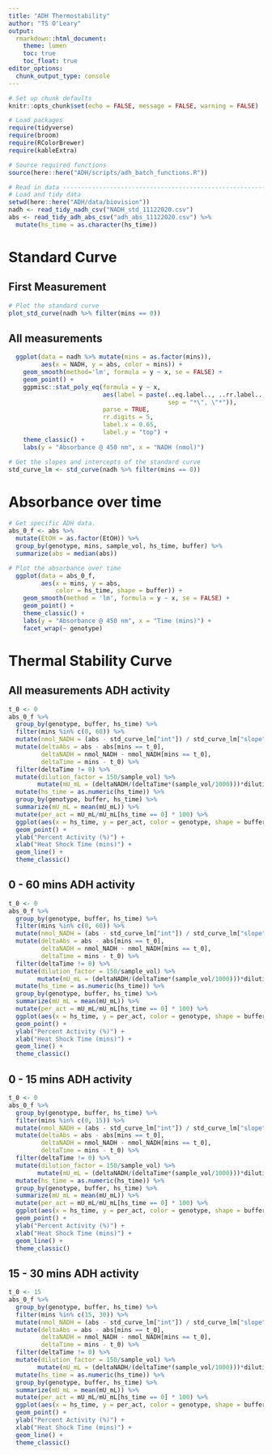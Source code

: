 ```yaml
---
title: "ADH Thermostability"
author: "TS O'Leary"
output:
  rmarkdown::html_document:
    theme: lumen
    toc: true
    toc_float: true
editor_options: 
  chunk_output_type: console
---
```


```r
# Set up chunk defaults
knitr::opts_chunk$set(echo = FALSE, message = FALSE, warning = FALSE)

# Load packages
require(tidyverse)
require(broom)
require(RColorBrewer)
require(kableExtra)

# Source required functions
source(here::here("ADH/scripts/adh_batch_functions.R"))
```

```r
# Read in data -----------------------------------------------------------------
# Load and tidy data
setwd(here::here("ADH/data/biovision"))
nadh <- read_tidy_nadh_csv("NADH_std_11122020.csv")
abs <- read_tidy_adh_abs_csv("adh_abs_11122020.csv") %>%
  mutate(hs_time = as.character(hs_time))
```

# Standard Curve

## First Measurement

```r
# Plot the standard curve 
plot_std_curve(nadh %>% filter(mins == 0))
```

## All measurements
```r
  ggplot(data = nadh %>% mutate(mins = as.factor(mins)), 
         aes(x = NADH, y = abs, color = mins)) +
    geom_smooth(method='lm', formula = y ~ x, se = FALSE) +
    geom_point() +
    ggpmisc::stat_poly_eq(formula = y ~ x, 
                          aes(label = paste(..eq.label.., ..rr.label.., 
                                            sep = "*\", \"*")),
                          parse = TRUE, 
                          rr.digits = 5,
                          label.x = 0.65, 
                          label.y = "top") +
    theme_classic() +
    labs(y = "Absorbance @ 450 nm", x = "NADH (nmol)")
```



```r
# Get the slopes and intercepts of the standard curve
std_curve_lm <- std_curve(nadh %>% filter(mins == 0))
```

# Absorbance over time

```r
# Get specific ADH data.
abs_0_f <- abs %>%
  mutate(EtOH = as.factor(EtOH)) %>%
  group_by(genotype, mins, sample_vol, hs_time, buffer) %>%
  summarize(abs = median(abs))

# Plot the absorbance over time
  ggplot(data = abs_0_f, 
         aes(x = mins, y = abs, 
             color = hs_time, shape = buffer)) +
    geom_smooth(method = 'lm', formula = y ~ x, se = FALSE) +
    geom_point() +
    theme_classic() +
    labs(y = "Absorbance @ 450 nm", x = "Time (mins)") + 
    facet_wrap(~ genotype)
```

# Thermal Stability Curve

## All measurements ADH activity

```r
t_0 <- 0
abs_0_f %>%
  group_by(genotype, buffer, hs_time) %>%
  filter(mins %in% c(0, 60)) %>%
  mutate(nmol_NADH = (abs - std_curve_lm["int"]) / std_curve_lm["slope"]) %>%
  mutate(deltaAbs = abs - abs[mins == t_0],
         deltaNADH = nmol_NADH - nmol_NADH[mins == t_0],
         deltaTime = mins - t_0) %>%
  filter(deltaTime != 0) %>%
  mutate(dilution_factor = 150/sample_vol) %>%
        mutate(mU_mL = (deltaNADH/(deltaTime*(sample_vol/1000)))*dilution_factor) %>%
  mutate(hs_time = as.numeric(hs_time)) %>%
  group_by(genotype, buffer, hs_time) %>%
  summarize(mU_mL = mean(mU_mL)) %>%
  mutate(per_act = mU_mL/mU_mL[hs_time == 0] * 100) %>%
  ggplot(aes(x = hs_time, y = per_act, color = genotype, shape = buffer)) +
  geom_point() +
  ylab("Percent Activity (%)") + 
  xlab("Heat Shock Time (mins)") +
  geom_line() + 
  theme_classic() 
```

## 0 - 60 mins ADH activity

```r
t_0 <- 0
abs_0_f %>%
  group_by(genotype, buffer, hs_time) %>%
  filter(mins %in% c(0, 60)) %>%
  mutate(nmol_NADH = (abs - std_curve_lm["int"]) / std_curve_lm["slope"]) %>%
  mutate(deltaAbs = abs - abs[mins == t_0],
         deltaNADH = nmol_NADH - nmol_NADH[mins == t_0],
         deltaTime = mins - t_0) %>%
  filter(deltaTime != 0) %>%
  mutate(dilution_factor = 150/sample_vol) %>%
        mutate(mU_mL = (deltaNADH/(deltaTime*(sample_vol/1000)))*dilution_factor) %>%
  mutate(hs_time = as.numeric(hs_time)) %>%
  group_by(genotype, buffer, hs_time) %>%
  summarize(mU_mL = mean(mU_mL)) %>%
  mutate(per_act = mU_mL/mU_mL[hs_time == 0] * 100) %>%
  ggplot(aes(x = hs_time, y = per_act, color = genotype, shape = buffer)) +
  geom_point() +
  ylab("Percent Activity (%)") + 
  xlab("Heat Shock Time (mins)") +
  geom_line() + 
  theme_classic() 
```


## 0 - 15 mins ADH activity

```r
t_0 <- 0
abs_0_f %>%
  group_by(genotype, buffer, hs_time) %>%
  filter(mins %in% c(0, 15)) %>%
  mutate(nmol_NADH = (abs - std_curve_lm["int"]) / std_curve_lm["slope"]) %>%
  mutate(deltaAbs = abs - abs[mins == t_0],
         deltaNADH = nmol_NADH - nmol_NADH[mins == t_0],
         deltaTime = mins - t_0) %>%
  filter(deltaTime != 0) %>%
  mutate(dilution_factor = 150/sample_vol) %>%
        mutate(mU_mL = (deltaNADH/(deltaTime*(sample_vol/1000)))*dilution_factor) %>%
  mutate(hs_time = as.numeric(hs_time)) %>%
  group_by(genotype, buffer, hs_time) %>%
  summarize(mU_mL = mean(mU_mL)) %>%
  mutate(per_act = mU_mL/mU_mL[hs_time == 0] * 100) %>%
  ggplot(aes(x = hs_time, y = per_act, color = genotype, shape = buffer)) +
  geom_point() +
  ylab("Percent Activity (%)") + 
  xlab("Heat Shock Time (mins)") +
  geom_line() + 
  theme_classic() 
```


## 15 - 30 mins ADH activity

```r
t_0 <- 15
abs_0_f %>%
  group_by(genotype, buffer, hs_time) %>%
  filter(mins %in% c(15, 30)) %>%
  mutate(nmol_NADH = (abs - std_curve_lm["int"]) / std_curve_lm["slope"]) %>%
  mutate(deltaAbs = abs - abs[mins == t_0],
         deltaNADH = nmol_NADH - nmol_NADH[mins == t_0],
         deltaTime = mins - t_0) %>%
  filter(deltaTime != 0) %>%
  mutate(dilution_factor = 150/sample_vol) %>%
        mutate(mU_mL = (deltaNADH/(deltaTime*(sample_vol/1000)))*dilution_factor) %>%
  mutate(hs_time = as.numeric(hs_time)) %>%
  group_by(genotype, buffer, hs_time) %>%
  summarize(mU_mL = mean(mU_mL)) %>%
  mutate(per_act = mU_mL/mU_mL[hs_time == 0] * 100) %>%
  ggplot(aes(x = hs_time, y = per_act, color = genotype, shape = buffer)) +
  geom_point() +
  ylab("Percent Activity (%)") + 
  xlab("Heat Shock Time (mins)") +
  geom_line() + 
  theme_classic() 
```
